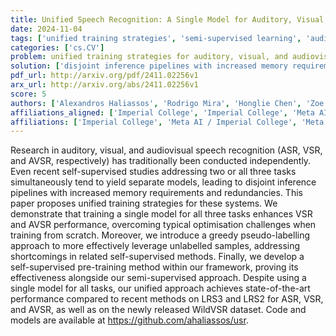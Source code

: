 ```yaml
---
title: Unified Speech Recognition: A Single Model for Auditory, Visual, and   Audiovisual Inputs
date: 2024-11-04
tags: ['unified training strategies', 'semi-supervised learning', 'auditory speech recognition', 'audiovisual speech recognition', 'state-of-the-art performance', 'visual speech recognition', 'self-supervised learning', 'pseudo-labelling']
categories: ['cs.CV']
problem: unified training strategies for auditory, visual, and audiovisual speech recognition
solution: ['disjoint inference pipelines with increased memory requirements and redundancies']
pdf_url: http://arxiv.org/pdf/2411.02256v1
arx_url: http://arxiv.org/abs/2411.02256v1
score: 5
authors: ['Alexandros Haliassos', 'Rodrigo Mira', 'Honglie Chen', 'Zoe Landgraf', 'Stavros Petridis', 'Maja Pantic']
affiliations_aligned: ['Imperial College', 'Imperial College', 'Meta AI', 'Meta AI', 'Meta AI / Imperial College', 'Meta AI / Imperial College']
affiliations: ['Imperial College', 'Meta AI / Imperial College', 'Meta AI']
---
```



Research in auditory, visual, and audiovisual speech recognition (ASR, VSR, and AVSR, respectively) has traditionally been conducted independently. Even recent self-supervised studies addressing two or all three tasks simultaneously tend to yield separate models, leading to disjoint inference pipelines with increased memory requirements and redundancies. This paper proposes unified training strategies for these systems. We demonstrate that training a single model for all three tasks enhances VSR and AVSR performance, overcoming typical optimisation challenges when training from scratch. Moreover, we introduce a greedy pseudo-labelling approach to more effectively leverage unlabelled samples, addressing shortcomings in related self-supervised methods. Finally, we develop a self-supervised pre-training method within our framework, proving its effectiveness alongside our semi-supervised approach. Despite using a single model for all tasks, our unified approach achieves state-of-the-art performance compared to recent methods on LRS3 and LRS2 for ASR, VSR, and AVSR, as well as on the newly released WildVSR dataset. Code and models are available at https://github.com/ahaliassos/usr.